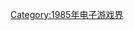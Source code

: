 {{Year by category
| m = 1
| c = 9
| d = 8
| y = 5
| cat = 首发的电子游戏系列
| in = 电子游戏界
| parent = 各年首发的电子游戏系列
| subcat = 1985年面世
| sortkey = Video game
}}

[[Category:1985年电子游戏界|Category:1985年电子游戏界]]